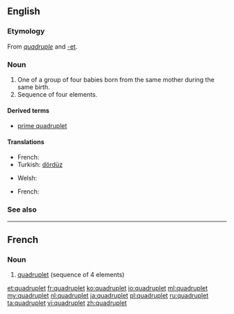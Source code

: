 ==English==
{{wikipedia}}

===Etymology===
From ''[[quadruple]]'' and [[-et]].

===Noun===
{{en-noun}}

# One of a group of four babies born from the same mother during the same birth.
# Sequence of four elements.

====Derived terms====
* [[prime quadruplet]]

====Translations====
{{trans-top|infant born as one of four}}
* French: {{t+|fr|quadruplé}}
* Turkish: [[dördüz]]
{{trans-mid}}
* Welsh: {{t|cy|pedrybled|m}}
{{trans-bottom}}
{{trans-top|sequence of four elements}}
* French: {{t+|fr|quadruplet}}
{{trans-mid}}
{{trans-bottom}}

===See also===
{{coefficient}}

----

==French==

===Noun===
{{fr-noun|m}}

# [[#Noun|quadruplet]] (sequence of 4 elements)

[[et:quadruplet]]
[[fr:quadruplet]]
[[ko:quadruplet]]
[[io:quadruplet]]
[[ml:quadruplet]]
[[my:quadruplet]]
[[nl:quadruplet]]
[[ja:quadruplet]]
[[pl:quadruplet]]
[[ru:quadruplet]]
[[ta:quadruplet]]
[[vi:quadruplet]]
[[zh:quadruplet]]